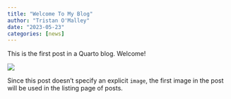```yaml
---
title: "Welcome To My Blog"
author: "Tristan O'Malley"
date: "2023-05-23"
categories: [news]
---
```


This is the first post in a Quarto blog. Welcome!

![](thumbnail.jpg)

Since this post doesn't specify an explicit `image`, the first image in the post will be used in the listing page of posts.
